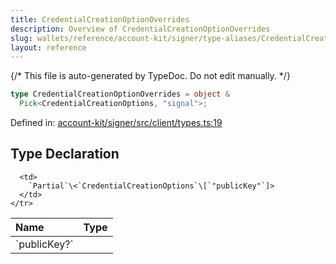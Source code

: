 ```yaml
---
title: CredentialCreationOptionOverrides
description: Overview of CredentialCreationOptionOverrides
slug: wallets/reference/account-kit/signer/type-aliases/CredentialCreationOptionOverrides
layout: reference
---
```


{/* This file is auto-generated by TypeDoc. Do not edit manually. */}

```ts
type CredentialCreationOptionOverrides = object &
  Pick<CredentialCreationOptions, "signal">;
```

Defined in: [account-kit/signer/src/client/types.ts:19](https://github.com/alchemyplatform/aa-sdk/blob/153785ddc87beb160382c2bae7dbafa4a66ade9a/account-kit/signer/src/client/types.ts#L19)

## Type Declaration

<table>
  <thead>
    <tr>
      <th align="left">Name</th>
      <th align="left">Type</th>
    </tr>
  </thead>

  <tbody>
    <tr>
      <td>
        `publicKey?`
      </td>

      <td>
        `Partial`\<`CredentialCreationOptions`\[`"publicKey"`]>
      </td>
    </tr>

  </tbody>
</table>
